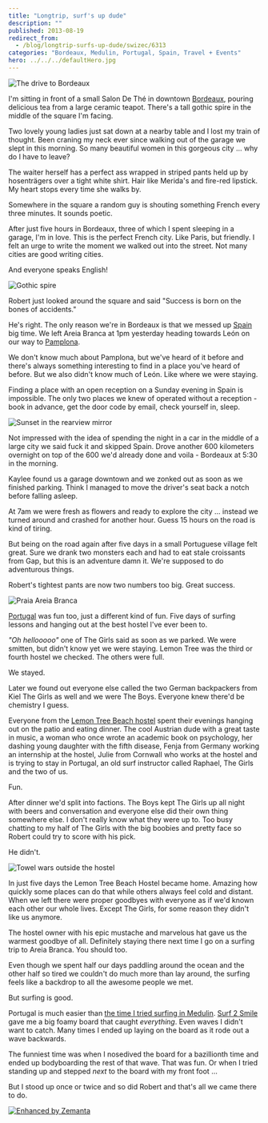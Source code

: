 ```yaml
---
title: "Longtrip, surf's up dude"
description: ""
published: 2013-08-19
redirect_from:
  - /blog/longtrip-surfs-up-dude/swizec/6313
categories: "Bordeaux, Medulin, Portugal, Spain, Travel + Events"
hero: ../../../defaultHero.jpg
---
```


![The drive to Bordeaux](https://www.filepicker.io/api/file/Np6k0spvRJiqvOIHYZfJ "The drive to Bordeaux")

I'm sitting in front of a small Salon De Thé in downtown [Bordeaux](http://wikitravel.org/en/Bordeaux), pouring delicious tea from a large ceramic teapot. There's a tall gothic spire in the middle of the square I'm facing.

Two lovely young ladies just sat down at a nearby table and I lost my train of thought. Been craning my neck ever since walking out of the garage we slept in this morning. So many beautiful women in this gorgeous city ... why do I have to leave?

The waiter herself has a perfect ass wrapped in striped pants held up by hosenträgers over a tight white shirt. Hair like Merida's and fire-red lipstick. My heart stops every time she walks by.

Somewhere in the square a random guy is shouting something French every three minutes. It sounds poetic.

After just five hours in Bordeaux, three of which I spent sleeping in a garage, I'm in love. This is the perfect French city. Like Paris, but friendly. I felt an urge to write the moment we walked out into the street. Not many cities are good writing cities.

And everyone speaks English!

![Gothic spire](https://www.filepicker.io/api/file/FAcF9DSbSOWBS9FQYFys "Gothic spire")

Robert just looked around the square and said "Success is born on the bones of accidents."

He's right. The only reason we're in Bordeaux is that we messed up [Spain](<http://maps.google.com/maps?ll=40.4333333333,-3.7&spn=10.0,10.0&q=40.4333333333,-3.7 (Spain)&t=h> "Spain") big time. We left Areia Branca at 1pm yesterday heading towards León on our way to [Pamplona](<http://maps.google.com/maps?ll=42.8183333333,-1.64416666667&spn=0.1,0.1&q=42.8183333333,-1.64416666667 (Pamplona)&t=h> "Pamplona").

We don't know much about Pamplona, but we've heard of it before and there's always something interesting to find in a place you've heard of before. But we also didn't know much of León. Like where we were staying.

Finding a place with an open reception on a Sunday evening in Spain is impossible. The only two places we knew of operated without a reception - book in advance, get the door code by email, check yourself in, sleep.

![Sunset in the rearview mirror](https://www.filepicker.io/api/file/6D4BKizpT0CYCfALbBpx "Sunset in the rearview mirror")

Not impressed with the idea of spending the night in a car in the middle of a large city we said fuck it and skipped Spain. Drove another 600 kilometers overnight on top of the 600 we'd already done and voila - Bordeaux at 5:30 in the morning.

Kaylee found us a garage downtown and we zonked out as soon as we finished parking. Think I managed to move the driver's seat back a notch before falling asleep.

At 7am we were fresh as flowers and ready to explore the city ... instead we turned around and crashed for another hour. Guess 15 hours on the road is kind of tiring.

But being on the road again after five days in a small Portuguese village felt great. Sure we drank two monsters each and had to eat stale croissants from Gap, but this is an adventure damn it. We're supposed to do adventurous things.

Robert's tightest pants are now two numbers too big. Great success.

![Praia Areia Branca](https://www.filepicker.io/api/file/2TDAaJHoQOC1z4Dz0vil "Praia Areia Branca")

[Portugal](<http://maps.google.com/maps?ll=38.7666666667,-9.15&spn=10.0,10.0&q=38.7666666667,-9.15 (Portugal)&t=h> "Portugal") was fun too, just a different kind of fun. Five days of surfing lessons and hanging out at the best hostel I've ever been to.

_"Oh hellooooo"_ one of The Girls said as soon as we parked. We were smitten, but didn't know yet we were staying. Lemon Tree was the third or fourth hostel we checked. The others were full.

We stayed.

Later we found out everyone else called the two German backpackers from Kiel The Girls as well and we were The Boys. Everyone knew there'd be chemistry I guess.

Everyone from the [Lemon Tree Beach hostel](https://www.facebook.com/LemonTreeBeachHostelAreiaBranca?fref=ts) spent their evenings hanging out on the patio and eating dinner. The cool Austrian dude with a great taste in music, a woman who once wrote an academic book on psychology, her dashing young daughter with the fifth disease, Fenja from Germany working an internship at the hostel, Julie from Cornwall who works at the hostel and is trying to stay in Portugal, an old surf instructor called Raphael, The Girls and the two of us.

Fun.

After dinner we'd split into factions. The Boys kept The Girls up all night with beers and conversation and everyone else did their own thing somewhere else. I don't really know what they were up to. Too busy chatting to my half of The Girls with the big boobies and pretty face so Robert could try to score with his pick.

He didn't.

![Towel wars outside the hostel](https://www.filepicker.io/api/file/lRFckcewSs2cKPydfP8M "Towel wars outside the hostel")

In just five days the Lemon Tree Beach Hostel became home. Amazing how quickly some places can do that while others always feel cold and distant. When we left there were proper goodbyes with everyone as if we'd known each other our whole lives. Except The Girls, for some reason they didn't like us anymore.

The hostel owner with his epic mustache and marvelous hat gave us the warmest goodbye of all. Definitely staying there next time I go on a surfing trip to Areia Branca. You should too.

Even though we spent half our days paddling around the ocean and the other half so tired we couldn't do much more than lay around, the surfing feels like a backdrop to all the awesome people we met.

But surfing is good.

Portugal is much easier than [the time I tried surfing in Medulin](http://swizec.com/blog/a-geek-goes-surfing-in-the-adriatic/swizec/5937). [Surf 2 Smile](http://www.surf2smile.com/) gave me a big foamy board that caught _everything_. Even waves I didn't want to catch. Many times I ended up laying on the board as it rode out a wave backwards.

The funniest time was when I nosedived the board for a bazillionth time and ended up bodyboarding the rest of that wave. That was fun. Or when I tried standing up and stepped _next_ to the board with my front foot …

But I stood up once or twice and so did Robert and that's all we came there to do.

[![Enhanced by Zemanta](http://img.zemanta.com/zemified_e.png?x-id=3f6b34d0-0464-47fe-8df7-b4dd97579692)](http://www.zemanta.com/?px "Enhanced by Zemanta")
